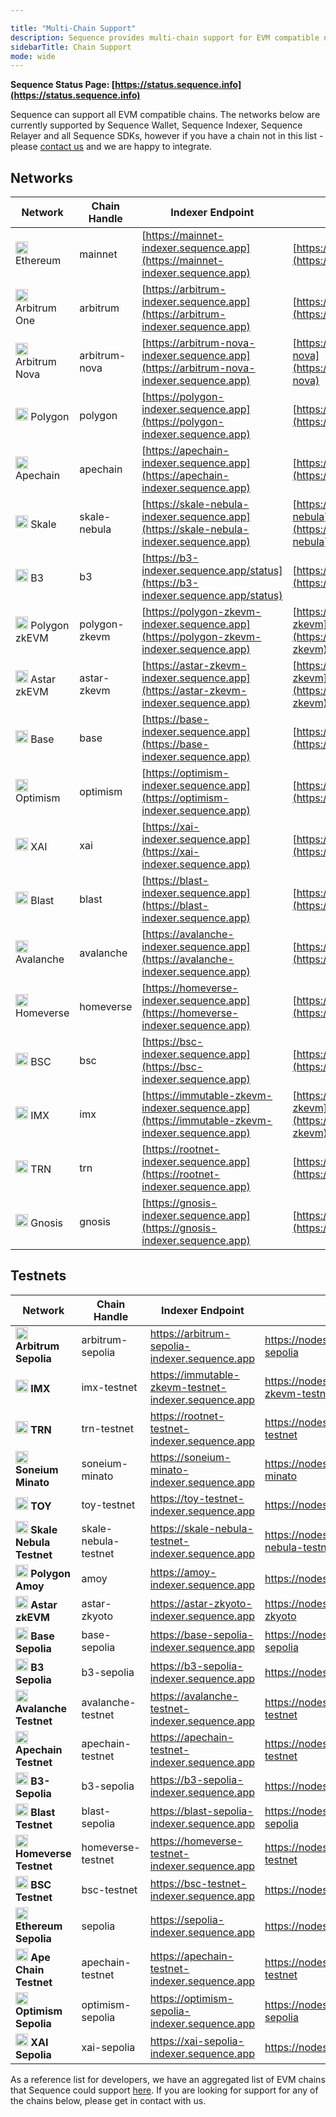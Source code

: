 ```yaml
---

title: "Multi-Chain Support"
description: Sequence provides multi-chain support for EVM compatible networks.
sidebarTitle: Chain Support
mode: wide
---
```




**Sequence Status Page: [https://status.sequence.info](https://status.sequence.info)**

Sequence can support all EVM compatible chains. The networks below are currently supported by Sequence Wallet, Sequence Indexer,
Sequence Relayer and all Sequence SDKs, however if you have a chain not in this list - please [contact us](https://support.sequence.xyz/en/) and we are happy to integrate.

## Networks
| Network | Chain Handle | Indexer Endpoint | RPC URL | Chain Page |
|---------|-------------|------------------|---------|------------|
| <img height="20" src="https://assets.sequence.info/images/networks/medium/1.webp" /> Ethereum | mainnet | [https://mainnet-indexer.sequence.app](https://mainnet-indexer.sequence.app) | [https://nodes.sequence.app/mainnet](https://nodes.sequence.app/mainnet) | [Link](https://solutions/chainlist/Integrated/ethereum) |
| <img height="20" src="https://assets.sequence.info/images/networks/medium/42161.webp" /> Arbitrum One | arbitrum | [https://arbitrum-indexer.sequence.app](https://arbitrum-indexer.sequence.app) | [https://nodes.sequence.app/arbitrum](https://nodes.sequence.app/arbitrum) | [Link](https://solutions/chainlist/Integrated/arbitrum) |
| <img height="20" src="https://assets.sequence.info/images/networks/medium/42170.webp" /> Arbitrum Nova | arbitrum-nova | [https://arbitrum-nova-indexer.sequence.app](https://arbitrum-nova-indexer.sequence.app) | [https://nodes.sequence.app/arbitrum-nova](https://nodes.sequence.app/arbitrum-nova) | [Link](https://solutions/chainlist/Integrated/arbitrum-nova) |
| <img height="20" src="https://assets.sequence.info/images/networks/medium/137.webp" /> Polygon | polygon | [https://polygon-indexer.sequence.app](https://polygon-indexer.sequence.app) | [https://nodes.sequence.app/polygon](https://nodes.sequence.app/polygon) | [Link](https://solutions/chainlist/Integrated/polygon) |
| <img height="20" src="https://assets.sequence.info/images/networks/medium/33111.webp" /> Apechain | apechain | [https://apechain-indexer.sequence.app](https://apechain-indexer.sequence.app) | [https://nodes.sequence.app/apechain](https://nodes.sequence.app/apechain) | [Link](https://solutions/chainlist/Integrated/apechain) |
| <img height="20" src="https://assets.sequence.info/images/networks/medium/1482601649.webp" /> Skale | skale-nebula | [https://skale-nebula-indexer.sequence.app](https://skale-nebula-indexer.sequence.app) | [https://nodes.sequence.app/skale-nebula](https://nodes.sequence.app/skale-nebula) | [Link](https://solutions/chainlist/Integrated/skale-nebula-hub) |
| <img height="20" src="https://assets.sequence.info/images/networks/medium/1993.webp" /> B3 | b3 | [https://b3-indexer.sequence.app/status](https://b3-indexer.sequence.app/status) | [https://nodes.sequence.app/b3](https://nodes.sequence.app/b3) | [Link](https://solutions/chainlist/Integrated/b3) |
| <img height="20" src="https://assets.sequence.info/images/networks/medium/1101.webp" /> Polygon zkEVM | polygon-zkevm | [https://polygon-zkevm-indexer.sequence.app](https://polygon-zkevm-indexer.sequence.app) | [https://nodes.sequence.app/polygon-zkevm](https://nodes.sequence.app/polygon-zkevm) | [Link](https://solutions/chainlist/Integrated/polygon-zkevm) |
| <img height="20" src="https://assets.sequence.info/images/networks/medium/3776.webp" /> Astar zkEVM | astar-zkevm | [https://astar-zkevm-indexer.sequence.app](https://astar-zkevm-indexer.sequence.app) | [https://nodes.sequence.app/astar-zkevm](https://nodes.sequence.app/astar-zkevm) | [Link](https://solutions/chainlist/Integrated/astar-zkevm) |
| <img height="20" src="https://assets.sequence.info/images/networks/medium/8453.webp" /> Base | base | [https://base-indexer.sequence.app](https://base-indexer.sequence.app) | [https://nodes.sequence.app/base](https://nodes.sequence.app/base) | [Link](https://solutions/chainlist/Integrated/base) |
| <img height="20" src="https://assets.sequence.info/images/networks/medium/10.webp" /> Optimism | optimism | [https://optimism-indexer.sequence.app](https://optimism-indexer.sequence.app) | [https://nodes.sequence.app/optimism](https://nodes.sequence.app/optimism) | [Link](https://solutions/chainlist/Integrated/optimism) |
| <img height="20" src="https://assets.sequence.info/images/networks/medium/660279.webp" /> XAI | xai | [https://xai-indexer.sequence.app](https://xai-indexer.sequence.app) | [https://nodes.sequence.app/xai](https://nodes.sequence.app/xai) | [Link](https://solutions/chainlist/Integrated/xai) |
| <img height="20" src="https://assets.sequence.info/images/networks/medium/81457.webp" /> Blast | blast | [https://blast-indexer.sequence.app](https://blast-indexer.sequence.app) | [https://nodes.sequence.app/blast](https://nodes.sequence.app/blast) | [Link](https://solutions/chainlist/Integrated/blast) |
| <img height="20" src="https://assets.sequence.info/images/networks/medium/43114.webp" /> Avalanche | avalanche | [https://avalanche-indexer.sequence.app](https://avalanche-indexer.sequence.app) | [https://nodes.sequence.app/avalanche](https://nodes.sequence.app/avalanche) | [Link](https://solutions/chainlist/Integrated/avalanche) |
| <img height="20" src="https://assets.sequence.info/images/networks/medium/19011.webp" /> Homeverse | homeverse | [https://homeverse-indexer.sequence.app](https://homeverse-indexer.sequence.app) | [https://nodes.sequence.app/homeverse](https://nodes.sequence.app/homeverse) | [Link](https://solutions/chainlist/Integrated/home-verse) |
| <img height="20" src="https://assets.sequence.info/images/networks/medium/56.webp" /> BSC | bsc | [https://bsc-indexer.sequence.app](https://bsc-indexer.sequence.app) | [https://nodes.sequence.app/bsc](https://nodes.sequence.app/bsc) | [Link](https://solutions/chainlist/Integrated/binance) |
| <img height="20" src="https://assets.sequence.info/images/networks/medium/13371.webp" /> IMX | imx | [https://immutable-zkevm-indexer.sequence.app](https://immutable-zkevm-indexer.sequence.app) | [https://nodes.sequence.app/immutable-zkevm](https://nodes.sequence.app/immutable-zkevm) | [Link](https://solutions/chainlist/Integrated/immutable-zkevm) |
| <img height="20" src="https://assets.sequence.info/images/networks/medium/7668.webp" /> TRN | trn | [https://rootnet-indexer.sequence.app](https://rootnet-indexer.sequence.app) | [https://nodes.sequence.app/rootnet](https://nodes.sequence.app/rootnet) | [Link](https://solutions/chainlist/Integrated/the-root-network) |
| <img height="20" src="https://assets.sequence.info/images/networks/medium/100.webp" /> Gnosis | gnosis | [https://gnosis-indexer.sequence.app](https://gnosis-indexer.sequence.app) | [https://nodes.sequence.app/gnosis](https://nodes.sequence.app/gnosis) | [Link](https://solutions/chainlist/Integrated/gnosis) |

## Testnets

| Network | Chain Handle | Indexer Endpoint | RPC URL | Chain Page |
|---------|-------------|------------------|---------|------------|
| <img height="20" src="https://assets.sequence.info/images/networks/medium/42161.webp" /> **Arbitrum Sepolia** | arbitrum-sepolia | https://arbitrum-sepolia-indexer.sequence.app | https://nodes.sequence.app/arbitrum-sepolia | [Link](https://solutions/chainlist/Integrated/arbitrum-sepolia) |
| <img height="20" src="https://assets.sequence.info/images/networks/medium/13473.webp" /> **IMX** | imx-testnet | https://immutable-zkevm-testnet-indexer.sequence.app | https://nodes.sequence.app/immutable-zkevm-testnet | [Link](https://solutions/chainlist/Integrated/immutable-zkevm-testnet) |
| <img height="20" src="https://assets.sequence.info/images/networks/medium/7672.webp" /> **TRN** | trn-testnet | https://rootnet-testnet-indexer.sequence.app | https://nodes.sequence.app/rootnet-testnet | [Link](https://solutions/chainlist/Integrated/the-root-network-porcini-testnet) |
| <img height="20" src="https://assets.sequence.info/images/networks/medium/1946.webp" /> **Soneium Minato** | soneium-minato | https://soneium-minato-indexer.sequence.app | https://nodes.sequence.app/soneium-minato | [Link](https://solutions/chainlist/Integrated/soneium-minato) |
| <img height="20" src="https://assets.sequence.info/images/networks/medium/21000000.webp" /> **TOY** | toy-testnet | https://toy-testnet-indexer.sequence.app | https://nodes.sequence.app/toy-testnet | [Link](https://solutions/chainlist/Integrated/toy-testnet) |
| <img height="20" src="https://assets.sequence.info/images/networks/medium/37084624.webp" /> **Skale Nebula Testnet** | skale-nebula-testnet | https://skale-nebula-testnet-indexer.sequence.app | https://nodes.sequence.app/skale-nebula-testnet | [Link](https://solutions/chainlist/Integrated/skale-nebula-hub-testnet) |
| <img height="20" src="https://assets.sequence.info/images/networks/medium/137.webp" /> **Polygon Amoy** | amoy | https://amoy-indexer.sequence.app | https://nodes.sequence.app/amoy | [Link](https://solutions/chainlist/Integrated/polygon-amoy-testnet) |
| <img height="20" src="https://assets.sequence.info/images/networks/medium/3776.webp" /> **Astar zkEVM** | astar-zkyoto | https://astar-zkyoto-indexer.sequence.app | https://nodes.sequence.app/astar-zkyoto | [Link](https://solutions/chainlist/Integrated/astar-zkyoto) |
| <img height="20" src="https://assets.sequence.info/images/networks/medium/8453.webp" /> **Base Sepolia** | base-sepolia | https://base-sepolia-indexer.sequence.app | https://nodes.sequence.app/base-sepolia | [Link](https://solutions/chainlist/Integrated/base-sepolia-testnet) |
| <img height="20" src="https://assets.sequence.info/images/networks/medium/1993.webp" /> **B3 Sepolia** | b3-sepolia | https://b3-sepolia-indexer.sequence.app | https://nodes.sequence.app/b3-sepolia | [Link](https://solutions/chainlist/Integrated/b3-sepolia) |
| <img height="20" src="https://assets.sequence.info/images/networks/medium/43114.webp" /> **Avalanche Testnet** | avalanche-testnet | https://avalanche-testnet-indexer.sequence.app | https://nodes.sequence.app/avalanche-testnet | [Link](https://solutions/chainlist/Integrated/avalanche-fuji) |
| <img height="20" src="https://assets.sequence.info/images/networks/medium/33111.webp" /> **Apechain Testnet** | apechain-testnet | https://apechain-testnet-indexer.sequence.app | https://nodes.sequence.app/apechain-testnet | [Link](https://solutions/chainlist/Integrated/apechain-testnet) |
| <img height="20" src="https://assets.sequence.info/images/networks/medium/1993.webp" /> **B3-Sepolia** | b3-sepolia | https://b3-sepolia-indexer.sequence.app | https://nodes.sequence.app/b3-sepolia | [Link](https://solutions/chainlist/Integrated/b3) |
| <img height="20" src="https://assets.sequence.info/images/networks/medium/168587773.webp" /> **Blast Testnet** | blast-sepolia | https://blast-sepolia-indexer.sequence.app | https://nodes.sequence.app/blast-sepolia | [Link](https://solutions/chainlist/Integrated/blast-sepolia-testnet) |
| <img height="20" src="https://assets.sequence.info/images/networks/medium/19011.webp" /> **Homeverse Testnet** | homeverse-testnet | https://homeverse-testnet-indexer.sequence.app | https://nodes.sequence.app/homeverse-testnet | [Link](https://solutions/chainlist/Integrated/oasys-homeverse-testnet) |
| <img height="20" src="https://assets.sequence.info/images/networks/medium/56.webp" /> **BSC Testnet** | bsc-testnet | https://bsc-testnet-indexer.sequence.app | https://nodes.sequence.app/bsc-testnet | [Link](https://solutions/chainlist/Integrated/binance-testnet) |
| <img height="20" src="https://assets.sequence.info/images/networks/medium/11155111.webp" /> **Ethereum Sepolia** | sepolia | https://sepolia-indexer.sequence.app | https://nodes.sequence.app/sepolia | [Link](https://solutions/chainlist/Integrated/sepolia) |
| <img height="20" src="https://assets.sequence.info/images/networks/medium/33111.webp" /> **Ape Chain Testnet** | apechain-testnet | https://apechain-testnet-indexer.sequence.app | https://nodes.sequence.app/apechain-testnet | Coming Soon |
| <img height="20" src="https://assets.sequence.info/images/networks/medium/10.webp" /> **Optimism Sepolia** | optimism-sepolia | https://optimism-sepolia-indexer.sequence.app | https://nodes.sequence.app/optimism-sepolia | [Link](https://solutions/chainlist/Integrated/op-sepolia-testnet) |
| <img height="20" src="https://assets.sequence.info/images/networks/medium/660279.webp" /> **XAI Sepolia** | xai-sepolia | https://xai-sepolia-indexer.sequence.app | https://nodes.sequence.app/xai-sepolia | [Link](https://solutions/chainlist/Integrated/xai-sepolia) |


As a reference list for developers, we have an aggregated list of EVM chains that Sequence could support [here](/solutions/chainlist/non-integrated-overview). If you are looking for support for any of the chains below, please get in contact with us.
